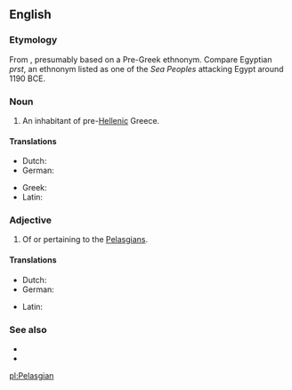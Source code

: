 ==English==
{{wikipedia}}

===Etymology===
From {{etyl|grc|en}} {{m|grc|Πελασγός|}} {{suffix||ian|lang=en}}, presumably based on a Pre-Greek ethnonym. Compare Egyptian ''prst'', an ethnonym listed as one of the ''Sea Peoples'' attacking Egypt around 1190 BCE.

===Noun===
{{en-noun}}

# An inhabitant of pre-[[Hellenic]] Greece.

====Translations====
{{trans-top|inhabitant of pre-Hellenic and proto-hellenic Greece}}
* Dutch: {{t|nl|Pelasgiër}}
* German: {{t|de|Pelasger}}
{{trans-mid}}
* Greek: {{t|grc|Πελασγός}}
* Latin: {{t|la|Pelasgus}}
{{trans-bottom}}

===Adjective===
{{en-adj}}

# Of or pertaining to the [[#Noun|Pelasgians]].

====Translations====
{{trans-top|pertaining to the Pelasgians}}
* Dutch: {{t|nl|Pelasgisch}}
* German: {{t|de|pelasgisch}}
{{trans-mid}}
* Latin: {{t|la|Pelasgus}}
{{trans-bottom}}

===See also===
* {{l|en|Hellene}}
* {{l|en|Hellas}}

[[pl:Pelasgian]]